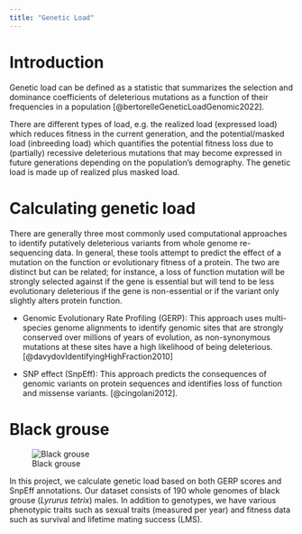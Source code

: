 ```yaml
---
title: "Genetic Load"
---
```


# Introduction

Genetic load can be defined as a statistic that summarizes the selection and dominance coefficients of deleterious mutations as a function of their frequencies in a population [@bertorelleGeneticLoadGenomic2022].

There are different types of load, e.g. the realized load (expressed load) which reduces fitness in the current generation, and the potential/masked load (inbreeding load) which quantifies the potential fitness loss due to (partially) recessive deleterious mutations that may become expressed in future generations depending on the population's demography. The genetic load is made up of realized plus masked load.

# Calculating genetic load

There are generally three most commonly used computational approaches to identify putatively deleterious variants from whole genome re-sequencing data. In general, these tools attempt to predict the effect of a mutation on the function or evolutionary fitness of a protein. The two are distinct but can be related; for instance, a loss of function mutation will be strongly selected against if the gene is essential but will tend to be less evolutionary deleterious if the gene is non-essential or if the variant only slightly alters protein function.

-   Genomic Evolutionary Rate Profiling (GERP): This approach uses multi-species genome alignments to identify genomic sites that are strongly conserved over millions of years of evolution, as non-synonymous mutations at these sites have a high likelihood of being deleterious. [@davydovIdentifyingHighFraction2010]

-   SNP effect (SnpEff): This approach predicts the consequences of genomic variants on protein sequences and identifies loss of function and missense variants. [@cingolani2012].

# Black grouse

![Black grouse](plots/img/grouse.jpeg)

In this project, we calculate genetic load based on both GERP scores and SnpEff annotations. Our dataset consists of 190 whole genomes of black grouse (*Lyrurus tetrix*) males. In addition to genotypes, we have various phenotypic traits such as sexual traits (measured per year) and fitness data such as survival and lifetime mating success (LMS).
